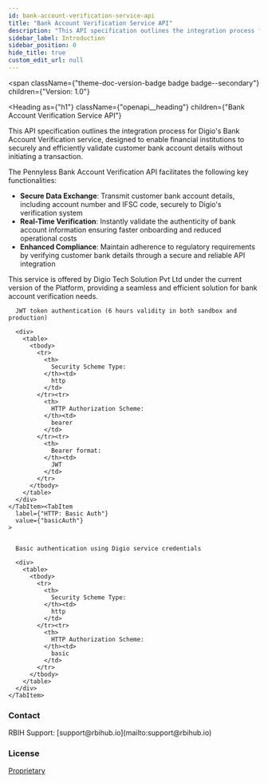 ```yaml
---
id: bank-account-verification-service-api
title: "Bank Account Verification Service API"
description: "This API specification outlines the integration process for Digio's Bank Account Verification service, designed to enable financial institutions to securely and efficiently validate customer bank account details without initiating a transaction."
sidebar_label: Introduction
sidebar_position: 0
hide_title: true
custom_edit_url: null
---
```



<span
  className={"theme-doc-version-badge badge badge--secondary"}
  children={"Version: 1.0"}
>
</span>

<Heading
  as={"h1"}
  className={"openapi__heading"}
  children={"Bank Account Verification Service API"}
>
</Heading>



This API specification outlines the integration process for Digio's Bank Account Verification service, designed to enable financial institutions to securely and efficiently validate customer bank account details without initiating a transaction.

The Pennyless Bank Account Verification API facilitates the following key functionalities:
- **Secure Data Exchange**: Transmit customer bank account details, including account number and IFSC code, securely to Digio's verification system
- **Real-Time Verification**: Instantly validate the authenticity of bank account information ensuring faster onboarding and reduced operational costs
- **Enhanced Compliance**: Maintain adherence to regulatory requirements by verifying customer bank details through a secure and reliable API integration

This service is offered by Digio Tech Solution Pvt Ltd under the current version of the Platform, providing a seamless and efficient solution for bank account verification needs.


<div
  style={{"marginBottom":"2rem"}}
>
  <Heading
    id={"authentication"}
    as={"h2"}
    className={"openapi-tabs__heading"}
    children={"Authentication"}
  >
  </Heading><SchemaTabs
    className={"openapi-tabs__security-schemes"}
  >
    <TabItem
      label={"HTTP: Bearer Auth"}
      value={"bearerAuth"}
    >
      
      
      JWT token authentication (6 hours validity in both sandbox and production)
      
      <div>
        <table>
          <tbody>
            <tr>
              <th>
                Security Scheme Type:
              </th><td>
                http
              </td>
            </tr><tr>
              <th>
                HTTP Authorization Scheme:
              </th><td>
                bearer
              </td>
            </tr><tr>
              <th>
                Bearer format:
              </th><td>
                JWT
              </td>
            </tr>
          </tbody>
        </table>
      </div>
    </TabItem><TabItem
      label={"HTTP: Basic Auth"}
      value={"basicAuth"}
    >
      
      
      Basic authentication using Digio service credentials
      
      <div>
        <table>
          <tbody>
            <tr>
              <th>
                Security Scheme Type:
              </th><td>
                http
              </td>
            </tr><tr>
              <th>
                HTTP Authorization Scheme:
              </th><td>
                basic
              </td>
            </tr>
          </tbody>
        </table>
      </div>
    </TabItem>
  </SchemaTabs>
</div><div
  style={{"display":"flex","flexDirection":"column","marginBottom":"var(--ifm-paragraph-margin-bottom)"}}
>
  <h3
    style={{"marginBottom":"0.25rem"}}
  >
    Contact
  </h3><span>
    RBIH Support: [support@rbihub.io](mailto:support@rbihub.io)
  </span>
</div><div
  style={{"marginBottom":"var(--ifm-paragraph-margin-bottom)"}}
>
  <h3
    style={{"marginBottom":"0.25rem"}}
  >
    License
  </h3><a
    href={"https://rbihub.in/terms-of-use/"}
  >
    Proprietary
  </a>
</div>
      